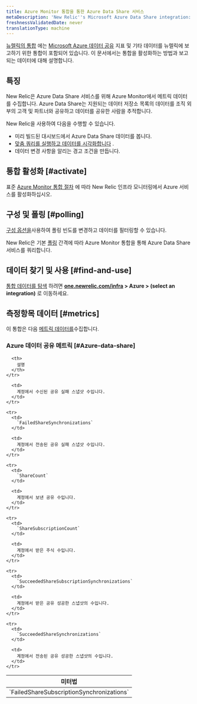 ```yaml
---
title: Azure Monitor 통합을 통한 Azure Data Share 서비스
metaDescription: 'New Relic''s Microsoft Azure Data Share integration: what data it reports and how to enable it.'
freshnessValidatedDate: never
translationType: machine
---
```


[뉴렐릭의 통합](/docs/infrastructure/introduction-infra-monitoring) 에는 [Microsoft Azure 데이터 공유](https://azure.microsoft.com/en-us/products/data-share/) 지표 및 기타 데이터를 뉴렐릭에 보고하기 위한 통합이 포함되어 있습니다. 이 문서에서는 통합을 활성화하는 방법과 보고되는 데이터에 대해 설명합니다.

## 특징

New Relic은 Azure Data Share 서비스를 위해 Azure Monitor에서 메트릭 데이터를 수집합니다. Azure Data Share는 지원되는 데이터 저장소 목록의 데이터를 조직 외부의 고객 및 파트너와 공유하고 데이터를 공유한 사람을 추적합니다.

New Relic을 사용하여 다음을 수행할 수 있습니다.

* 미리 빌드된 대시보드에서 Azure Data Share 데이터를 봅니다.
* [맞춤 쿼리를 실행하고 데이터를 시각화합니다](/docs/infrastructure/integrations-getting-started/getting-started/use-integration-data-new-relic-insights) .
* 데이터 변경 사항을 알리는 경고 조건을 만듭니다.

## 통합 활성화 [#activate]

표준 [Azure Monitor 통합 절차](/docs/infrastructure/microsoft-azure-integrations/azure-integrations-list/azure-monitor) 에 따라 New Relic 인프라 모니터링에서 Azure 서비스를 활성화하십시오.

## 구성 및 폴링 [#polling]

[구성 옵션을](/docs/infrastructure/microsoft-azure-integrations/azure-integrations-list/azure-monitor/#settings)사용하여 폴링 빈도를 변경하고 데이터를 필터링할 수 있습니다.

New Relic은 기본 [폴링](/docs/infrastructure/microsoft-azure-integrations/azure-integrations-list/azure-monitor/#settings) 간격에 따라 Azure Monitor 통합을 통해 Azure Data Share 서비스를 쿼리합니다.

## 데이터 찾기 및 사용 [#find-and-use]

[통합 데이터를 탐색](/docs/infrastructure/integrations/find-use-infrastructure-integration-data) 하려면 <DNT>**[one.newrelic.com/infra](https://one.newrelic.com/infra) &gt; Azure &gt; (select an integration)**</DNT> 로 이동하세요.

## 측정항목 데이터 [#metrics]

이 통합은 다음 [메트릭 데이터를](/docs/infrastructure/integrations-getting-started/getting-started/understand-integration-data-data-types#metric)수집합니다.

### Azure 데이터 공유 메트릭 [#Azure-data-share]

<table>
  <thead>
    <tr>
      <th style={{ width: "300px" }}>
        미터법
      </th>

      <th>
        설명
      </th>
    </tr>
  </thead>

  <tbody>
    <tr>
      <td>
        `FailedShareSubscriptionSynchronizations`
      </td>

      <td>
        계정에서 수신된 공유 실패 스냅샷 수입니다.
      </td>
    </tr>

    <tr>
      <td>
        `FailedShareSynchronizations`
      </td>

      <td>
        계정에서 전송된 공유 실패 스냅샷 수입니다.
      </td>
    </tr>

    <tr>
      <td>
        `ShareCount`
      </td>

      <td>
        계정에서 보낸 공유 수입니다.
      </td>
    </tr>

    <tr>
      <td>
        `ShareSubscriptionCount`
      </td>

      <td>
        계정에서 받은 주식 수입니다.
      </td>
    </tr>

    <tr>
      <td>
        `SucceededShareSubscriptionSynchronizations`
      </td>

      <td>
        계정에서 받은 공유 성공한 스냅샷의 수입니다.
      </td>
    </tr>

    <tr>
      <td>
        `SucceededShareSynchronizations`
      </td>

      <td>
        계정에서 전송된 공유 성공한 스냅샷의 수입니다.
      </td>
    </tr>
  </tbody>
</table>